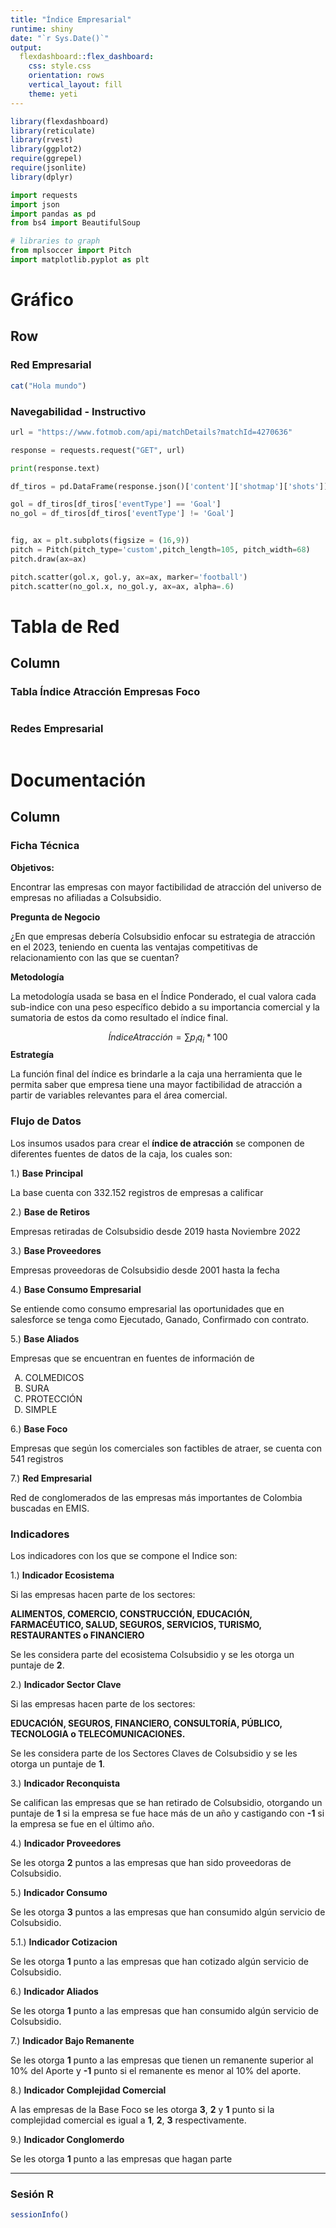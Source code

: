 ```yaml
---
title: "Índice Empresarial"
runtime: shiny
date: "`r Sys.Date()`"
output: 
  flexdashboard::flex_dashboard:
    css: style.css
    orientation: rows
    vertical_layout: fill
    theme: yeti
---
```


```r
library(flexdashboard)
library(reticulate)
library(rvest)
library(ggplot2)
require(ggrepel)
require(jsonlite)
library(dplyr)
```

```python
import requests
import json
import pandas as pd
from bs4 import BeautifulSoup

# libraries to graph
from mplsoccer import Pitch
import matplotlib.pyplot as plt
```



# Gráfico

## Row {.tabset data-height="820"}

### Red Empresarial

```r
cat("Hola mundo")
```


### Navegabilidad - Instructivo

```python
url = "https://www.fotmob.com/api/matchDetails?matchId=4270636"

response = requests.request("GET", url)

print(response.text)

df_tiros = pd.DataFrame(response.json()['content']['shotmap']['shots'])

gol = df_tiros[df_tiros['eventType'] == 'Goal']
no_gol = df_tiros[df_tiros['eventType'] != 'Goal']


fig, ax = plt.subplots(figsize = (16,9))
pitch = Pitch(pitch_type='custom',pitch_length=105, pitch_width=68)
pitch.draw(ax=ax)

pitch.scatter(gol.x, gol.y, ax=ax, marker='football')
pitch.scatter(no_gol.x, no_gol.y, ax=ax, alpha=.6)

```


# Tabla de Red

## Column {.tabset}

### **Tabla Índice Atracción Empresas Foco**

```r

```

### **Redes Empresarial**

```r

```

# Documentación

## Column {.tabset}

### Ficha Técnica

**Objetivos:**

Encontrar las empresas con mayor factibilidad de atracción del universo de empresas no afiliadas a Colsubsidio.

**Pregunta de Negocio**

¿En que empresas debería Colsubsidio enfocar su estrategia de atracción en el 2023, teniendo en cuenta las ventajas competitivas de relacionamiento con las que se cuentan?

**Metodología**

La metodología usada se basa en el Índice Ponderado, el cual valora cada sub-indice con una peso específico debido a su importancia comercial y la sumatoria de estos da como resultado el índice final.

$$Índice Atracción = {\sum p_i q_i}*100$$ **Estrategía**

La función final del índice es brindarle a la caja una herramienta que le permita saber que empresa tiene una mayor factibilidad de atracción a partir de variables relevantes para el área comercial.

### Flujo de Datos

Los insumos usados para crear el **índice de atracción** se componen de diferentes fuentes de datos de la caja, los cuales son:

1.) **Base Principal**

La base cuenta con 332.152 registros de empresas a calificar

2.) **Base de Retiros**

Empresas retiradas de Colsubsidio desde 2019 hasta Noviembre 2022

3.) **Base Proveedores**

Empresas proveedoras de Colsubsidio desde 2001 hasta la fecha

4.) **Base Consumo Empresarial**

Se entiende como consumo empresarial las oportunidades que en salesforce se tenga como Ejecutado, Ganado, Confirmado con contrato.

5.) **Base Aliados**

Empresas que se encuentran en fuentes de información de

A)  COLMEDICOS
B)  SURA
C)  PROTECCIÓN
D)  SIMPLE

6.) **Base Foco**

Empresas que según los comerciales son factibles de atraer, se cuenta con 541 registros

7.) **Red Empresarial**

Red de conglomerados de las empresas más importantes de Colombia buscadas en EMIS.

### Indicadores

Los indicadores con los que se compone el Indice son:

1.) **Indicador Ecosistema**

Si las empresas hacen parte de los sectores:

**ALIMENTOS, COMERCIO, CONSTRUCCIÓN, EDUCACIÓN, FARMACÉUTICO, SALUD, SEGUROS, SERVICIOS, TURISMO, RESTAURANTES o FINANCIERO**

Se les considera parte del ecosistema Colsubsidio y se les otorga un puntaje de **2**.

2.) **Indicador Sector Clave**

Si las empresas hacen parte de los sectores:

**EDUCACIÓN, SEGUROS, FINANCIERO, CONSULTORÍA, PÚBLICO, TECNOLOGIA o TELECOMUNICACIONES.**

Se les considera parte de los Sectores Claves de Colsubsidio y se les otorga un puntaje de **1**.

3.) **Indicador Reconquista**

Se califican las empresas que se han retirado de Colsubsidio, otorgando un puntaje de **1** si la empresa se fue hace más de un año y castigando con **-1** si la empresa se fue en el último año.

4.) **Indicador Proveedores**

Se les otorga **2** puntos a las empresas que han sido proveedoras de Colsubsidio.

5.) **Indicador Consumo**

Se les otorga **3** puntos a las empresas que han consumido algún servicio de Colsubsidio.

5.1.) **Indicador Cotizacion**

Se les otorga **1** punto a las empresas que han cotizado algún servicio de Colsubsidio.

6.) **Indicador Aliados**

Se les otorga **1** punto a las empresas que han consumido algún servicio de Colsubsidio.

7.) **Indicador Bajo Remanente**

Se les otorga **1** punto a las empresas que tienen un remanente superior al 10% del Aporte y **-1** punto si el remanente es menor al 10% del aporte.

8.) **Indicador Complejidad Comercial**

A las empresas de la Base Foco se les otorga **3**, **2** y **1** punto si la complejidad comercial es igual a **1**, **2**, **3** respectivamente.

9.) **Indicador Conglomerdo**

Se les otorga **1** punto a las empresas que hagan parte

------------------------------------------------------------------------

### Sesión R

```r
sessionInfo()
```

